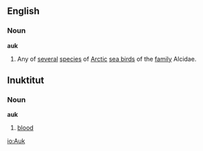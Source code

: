 ==English==
===Noun===
'''auk'''
# Any of [[several]] [[species]] of [[Arctic]] [[sea bird]]s of the [[family]] Alcidae.
==Inuktitut==
===Noun===
'''auk'''
# [[blood]]

[[io:Auk]]